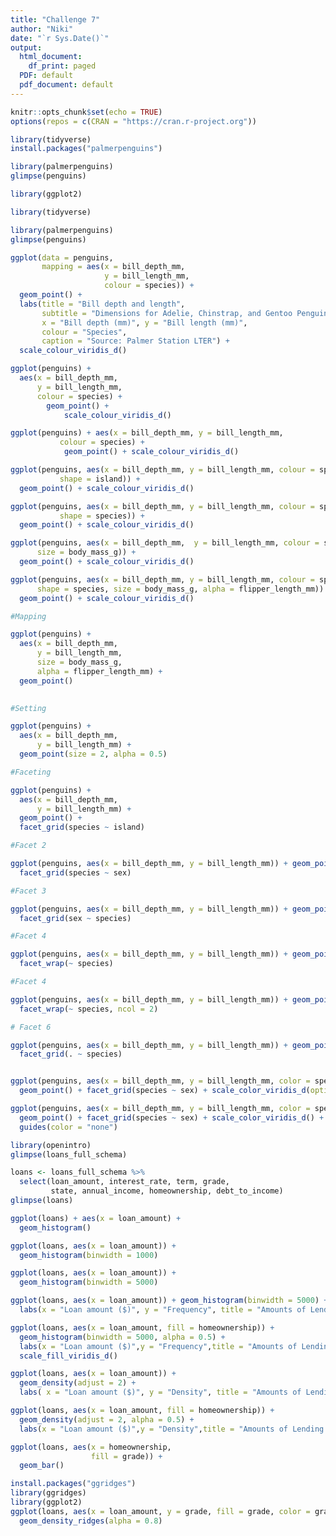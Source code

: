 ```yaml
---
title: "Challenge 7"
author: "Niki"
date: "`r Sys.Date()`"
output:
  html_document:
    df_print: paged
  PDF: default
  pdf_document: default
---
```



```r
knitr::opts_chunk$set(echo = TRUE)
options(repos = c(CRAN = "https://cran.r-project.org"))

```


```r
library(tidyverse)
install.packages("palmerpenguins")

library(palmerpenguins) 
glimpse(penguins)

```

```r

library(ggplot2)

library(tidyverse)

library(palmerpenguins) 
glimpse(penguins)

ggplot(data = penguins,
       mapping = aes(x = bill_depth_mm,
                     y = bill_length_mm,
                     colour = species)) +
  geom_point() +
  labs(title = "Bill depth and length",
       subtitle = "Dimensions for Adelie, Chinstrap, and Gentoo Penguins",
       x = "Bill depth (mm)", y = "Bill length (mm)",
       colour = "Species",
       caption = "Source: Palmer Station LTER") +
  scale_colour_viridis_d()


```
```r
ggplot(penguins) + 
  aes(x = bill_depth_mm,
      y = bill_length_mm,
      colour = species) +
        geom_point() +
            scale_colour_viridis_d()

```



```r
ggplot(penguins) + aes(x = bill_depth_mm, y = bill_length_mm,
           colour = species) +
            geom_point() + scale_colour_viridis_d()

```


```r
ggplot(penguins, aes(x = bill_depth_mm, y = bill_length_mm, colour = species,
           shape = island)) +
  geom_point() + scale_colour_viridis_d()

```

```r
ggplot(penguins, aes(x = bill_depth_mm, y = bill_length_mm, colour = species,
           shape = species)) +
  geom_point() + scale_colour_viridis_d()

```

```r
ggplot(penguins, aes(x = bill_depth_mm,  y = bill_length_mm, colour = species, shape = species,
      size = body_mass_g)) +
  geom_point() + scale_colour_viridis_d()

```

```r
ggplot(penguins, aes(x = bill_depth_mm, y = bill_length_mm, colour = species,
      shape = species, size = body_mass_g, alpha = flipper_length_mm)) +
  geom_point() + scale_colour_viridis_d()

```

```r
#Mapping

ggplot(penguins) +
  aes(x = bill_depth_mm,
      y = bill_length_mm,
      size = body_mass_g,
      alpha = flipper_length_mm) +
  geom_point()
  
```

```r
#Setting

ggplot(penguins) +
  aes(x = bill_depth_mm,
      y = bill_length_mm) +
  geom_point(size = 2, alpha = 0.5)

```

```r
#Faceting

ggplot(penguins) +
  aes(x = bill_depth_mm,
      y = bill_length_mm) +
  geom_point() +
  facet_grid(species ~ island)

```

```r
#Facet 2

ggplot(penguins, aes(x = bill_depth_mm, y = bill_length_mm)) + geom_point() +
  facet_grid(species ~ sex)


```

```r
#Facet 3

ggplot(penguins, aes(x = bill_depth_mm, y = bill_length_mm)) + geom_point() +
  facet_grid(sex ~ species)

```

```r
#Facet 4

ggplot(penguins, aes(x = bill_depth_mm, y = bill_length_mm)) + geom_point() +
  facet_wrap(~ species)

```

```r

#Facet 4

ggplot(penguins, aes(x = bill_depth_mm, y = bill_length_mm)) + geom_point() +
  facet_wrap(~ species, ncol = 2)

```

```r
# Facet 6

ggplot(penguins, aes(x = bill_depth_mm, y = bill_length_mm)) + geom_point() +
  facet_grid(. ~ species)



```

```r

ggplot(penguins, aes(x = bill_depth_mm, y = bill_length_mm, color = species)) +
  geom_point() + facet_grid(species ~ sex) + scale_color_viridis_d(option="plasma")


```

```r
ggplot(penguins, aes(x = bill_depth_mm, y = bill_length_mm, color = species)) +
  geom_point() + facet_grid(species ~ sex) + scale_color_viridis_d() +
  guides(color = "none")

```

```r
library(openintro) 
glimpse(loans_full_schema)

```

```r

loans <- loans_full_schema %>%
  select(loan_amount, interest_rate, term, grade,
         state, annual_income, homeownership, debt_to_income)
glimpse(loans)

```

```r

ggplot(loans) + aes(x = loan_amount) +
  geom_histogram()

```

```r

ggplot(loans, aes(x = loan_amount)) +
  geom_histogram(binwidth = 1000)

```

```r

ggplot(loans, aes(x = loan_amount)) +
  geom_histogram(binwidth = 5000)

```



```r

ggplot(loans, aes(x = loan_amount)) + geom_histogram(binwidth = 5000) +
  labs(x = "Loan amount ($)", y = "Frequency", title = "Amounts of Lending Club loans" )


```

```r

ggplot(loans, aes(x = loan_amount, fill = homeownership)) +
  geom_histogram(binwidth = 5000, alpha = 0.5) +
  labs(x = "Loan amount ($)",y = "Frequency",title = "Amounts of Lending Club loans") +
  scale_fill_viridis_d()

```

```r

ggplot(loans, aes(x = loan_amount)) +
  geom_density(adjust = 2) +
  labs( x = "Loan amount ($)", y = "Density", title = "Amounts of Lending Club loans" )


```

```r

ggplot(loans, aes(x = loan_amount, fill = homeownership)) +
  geom_density(adjust = 2, alpha = 0.5) +
  labs(x = "Loan amount ($)",y = "Density",title = "Amounts of Lending Club loans", fill = "Homeownership")

```


```r
ggplot(loans, aes(x = homeownership,
                  fill = grade)) +
  geom_bar()

```

```r

install.packages("ggridges")
library(ggridges)
library(ggplot2)
ggplot(loans, aes(x = loan_amount, y = grade, fill = grade, color = grade)) +
  geom_density_ridges(alpha = 0.8)


```

```r


```

```r


```

```r


```

```r


```

```r


```

```r


```

```r


```

```r


```

```r


```

```r


```

```r


```

